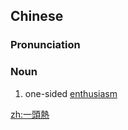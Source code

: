 {{also|一头热}}
==Chinese==
{{zh-forms|s=一头热}}

===Pronunciation===
{{zh-pron
|m=一tóurè
|c=jat1 tau4 jit6
|cat=n
}}

===Noun===
{{zh-noun}}

# one-sided [[enthusiasm]]

[[zh:一頭熱]]